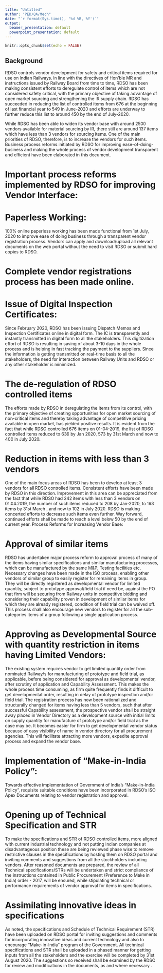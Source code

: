 ```yaml
---
title: "Untitled"
author: "PED/QA/Mech"
date: "`r format(Sys.time(), '%d %B, %Y')`"
output:
  beamer_presentation: default
  powerpoint_presentation: default
---
```


```r
knitr::opts_chunk$set(echo = FALSE)
```

## 	Background 

RDSO controls vendor development for safety and critical items required for use on Indian Railways. In line with the directives of Hon’ble MR and instructions issued by Railway Board from time to time, RDSO has been making consistent efforts to deregulate control of items which are not considered safety critical, with the primary objective of taking advantage of open market sourcing and strengthening the IR supply chain. RDSO has succeeded in reducing the list of controlled items from 676 at the beginning of last financial year to 549 in June-2020 and efforts are underway to further reduce this list to around 450 by the end of July-2020. 

While RDSO has been able to widen its vendor base with around 2500 vendors available for material sourcing by IR, there still are around 137 items which have less than 3 vendors for sourcing items. One of the main priorities of RDSO, therefore,  is to increase the vendors for such items. Business process reforms initiated by RDSO for improving ease-of-doing-business and making the whole process of vendor development transparent and efficient have been elaborated in this document. 

# Important process reforms implemented by RDSO for improving Vendor Interface:

# Paperless Working:
100% online paperless working has been made functional from 1st July, 2020 to improve ease of doing business through a transparent vendor registration process. Vendors can apply and download/upload all relevant documents on the web portal without the need to visit RDSO or submit hard copies to RDSO.  

# Complete vendor registrations process has been made online.

# Issue of Digital Inspection Certificates:
Since February 2020, RDSO has been issuing Dispatch Memos and Inspection Certificates online in digital form. The IC is transparently and instantly transmitted in digital form to all the stakeholders. This digitization effort of RDSO is resulting in saving of about 3-10 days in the whole process and is helping in fast tracking the payment to the suppliers. Since the information is getting transmitted on real-time basis to all the stakeholders, the need for interaction between Railway Units and  RDSO or any other stakeholder is minimized. 

# The de-regulation of RDSO controlled items

The efforts made by RDSO in deregulating the items from its control, with the primary objective of creating opportunities for open market sourcing of non-critical items and thereby taking advantage of competitive pricing available in open market, has yielded positive results. It is evident from the fact that  while RDSO controlled 676 items on 01-04-2019, the list of RDSO controlled items reduced to 639 by Jan 2020, 573 by 31st March and now to 400 in July 2020.  

# Reduction in items with less than 3 vendors

One of the main focus areas of RDSO has been to develop at least 3 vendors for all RDSO controlled items. Consistent efforts have been made by RDSO in this direction.  Improvement in this area can be appreciated from the fact that while RDSO had 242 items with less than 3 vendors on 01.04.2019, the number of such items reduced to 208 by Jan-2020, to 163 items by 31st March , and now to 102 in July 2020.  RDSO is making concerted efforts to decrease such items even further. Way forward, continued efforts shall be made to reach a level below 50 by the end of current year.
 Process Reforms for Increasing Vendor Base: 

# Approval of similar items

RDSO has undertaken major process reform to approval process of many of the items having similar specifications and similar manufacturing processes, which can be manufactured by the same M&P, Testing facilities etc. Necessary changes have been made in the ISO process, enabling other vendors of similar group to easily register for remaining items in group. They will be directly registered as developmental vendor for limited quantity, subject to prototype approval/field trial if need be, against the PO that firm will be securing from Railway units in competitive bidding and considering their capability proven in development of similar items for which they are already registered, condition of field trial can be waived off. This process shall also encourage new vendors to register for all the sub-categories items of a group following a single application process.

# Approving as Developmental Source with quantity restriction in items having Limited Vendors:

The existing system requires vendor to get limited quantity order from nominated Railway/s for manufacturing of prototype and field trial, as applicable, before being considered for approval as developmental vendor, after scrutiny of application and Capability Assessment. This makes the whole process time consuming, as firm quite frequently finds it difficult to get developmental order, resulting in delay of prototype inspection and/or field trial. The registration process has now been rationalized and structurally changed for items having less than 5 vendors, such that after successful Capability assessment, the prospective vendor shall be straight away  placed in Vendor Directory as a development source with initial limits on supply quantity for manufacture of prototype and/or field trial as the case may be. It becomes easier for firm to get developmental vendor status because of easy visibility of name in vendor directory for all procurement agencies. This will facilitate attracting more vendors, expedite approval process and expand the vendor base.

# Implementation of “Make-in-India Policy”:

Towards effective implementation of Government of India’s “Make-in-India Policy”, requisite suitable conditions have been incorporated in RDSO’s ISO Apex Documents relating to vendor registration and approval.

# Opening up of Technical Specification and STR

To make the specifications and STR of RDSO controlled items, more aligned with current industrial technology and not putting Indian companies at disadvantageous position these are being reviewed phase wise to remove restrictive clauses in the specifications by hosting them on RDSO portal and inviting comments and suggestions from all the stockholders including vendors. After reasoned documents are prepared, the review of all Technical specifications/STRs will be undertaken and strict compliance of the instructions contained in Public Procurement (Preference to Make in India) order - 2017, will be ensured, while stipulating technical or performance requirements of vendor approval for items in specifications.

# Assimilating innovative ideas in specifications

As noted, the specifications and Schedule of Technical Requirement (STR) have been uploaded on RDSO portal for inviting suggestions and comments for incorporating innovative ideas and current technology and also to encourage “Make-in-India” program of the Government.  All technical specifications and STR shall be uploaded in a phased manner for getting inputs from all the stakeholders and the exercise will be completed by 31st August 2020. The suggestions so received shall be examined by the RDSO for review and modifications in the documents, as and where necessary . 
